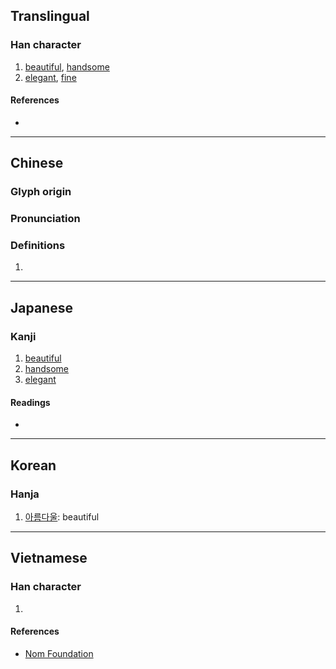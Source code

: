 {{character info/new}}
==Translingual==

===Han character===
{{Han char|rn=38|rad=女|as=06|sn=9|four=44427|canj=VKMS|ids=⿰女夸}}

# [[beautiful]], [[handsome]]
# [[elegant]], [[fine]]

====References====
* {{Han ref|kx=0260.290|dkj=06235|dj=0527.050|hdz=21043.080|uh=59F1|ud=23025|bh=CE66|bd=52838}}

----

==Chinese==
{{zh-forms}}

===Glyph origin===
{{Han etym}}

===Pronunciation===
{{zh-pron
|m=kuā
|c=kwaa1
|mc=y
|oc=y
|cat=
}}

===Definitions===
{{zh-hanzi}}

# {{rfdef|zh}}

----

==Japanese==

===Kanji===
{{ja-kanji|grade=|rs=女06}}

# [[beautiful]]
# [[handsome]]
# [[elegant]]

====Readings====
* {{ja-readings|on=か,け,こ,ご,く|kun=[[おごるさま]] (ogorusama), [[みめよい]] (mimeyoi), [[うつくしい]] (utsukushii)}}

----

==Korean==

===Hanja===
{{ko-hanja|hangeul=과|eumhun=|rv=gwa|mr=kwa|y=kwa}}

# [[아름다울]]: beautiful

----

==Vietnamese==

===Han character===
{{vi-hantu|khoa|rs=女06}}

# {{rfdef|vi|sort=女06}}

====References====
* [http://nomfoundation.org/common/nom_details.php?codepoint=59f1 Nom Foundation]
